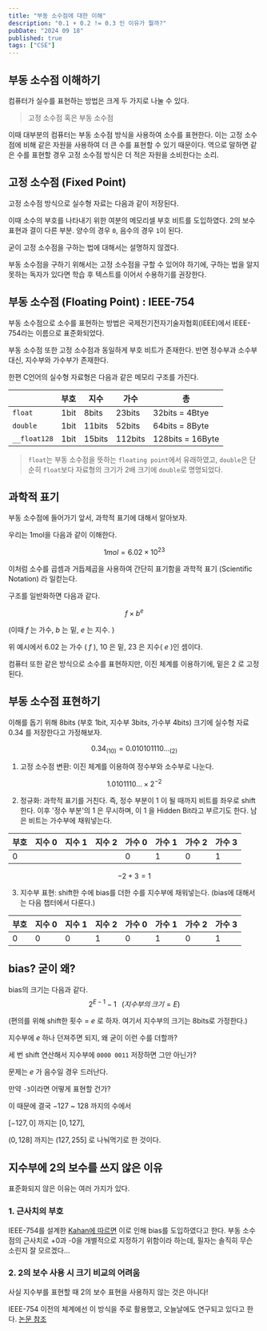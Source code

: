 ```yaml
---
title: "부동 소수점에 대한 이해"
description: "0.1 + 0.2 != 0.3 인 이유가 뭘까?"
pubDate: "2024 09 18"
published: true
tags: ["CSE"]
---
```


## 부동 소수점 이해하기
컴퓨터가 실수를 표현하는 방법은 크게 두 가지로 나눌 수 있다.

> 고정 소수점 혹은 부동 소수점

이때 대부분의 컴퓨터는 부동 소수점 방식을 사용하여 소수를 표현한다.
이는 고정 소수점에 비해 같은 자원을 사용하여 더 큰 수를 표현할 수 있기 때문이다.
역으로 말하면 같은 수를 표현할 경우 고정 소수점 방식은 더 적은 자원을 소비한다는 소리.

## 고정 소수점 (Fixed Point)

고정 소수점 방식으로 실수형 자료는 다음과 같이 저장된다.

이때 소수의 부호를 나타내기 위한 여분의 메모리셀 부호 비트를 도입하였다. 2의 보수 표현과 결이 다른 부분. 양수의 경우 `0`, 음수의 경우 `1`이 된다.

굳이 고정 소수점을 구하는 법에 대해서는 설명하지 않겠다.

부동 소수점을 구하기 위해서는 고정 소수점을 구할 수 있어야 하기에, 구하는 법을 알지 못하는 독자가 있다면 학습 후 텍스트를 이어서 수용하기를 권장한다.

## 부동 소수점 (Floating Point) : IEEE-754

부동 소수점으로 소수를 표현하는 방법은 국제전기전자기술자협회(IEEE)에서 IEEE-754라는 이름으로 표준화되었다.

부동 소수점 또한 고정 소수점과 동일하게 부호 비트가 존재한다. 반면 정수부과 소수부 대신, 지수부와 가수부가 존재한다.


한편 C언어의 실수형 자료형은 다음과 같은 메모리 구조를 가진다.

|              | 부호   | 지수     | 가수      | 총                |
| ------------ | ---- | ------ | ------- | ---------------- |
| `float`      | 1bit | 8bits  | 23bits  | 32bits = 4Btye   |
| `double`     | 1bit | 11bits | 52bits  | 64bits = 8Byte   |
| `__float128` | 1bit | 15bits | 112bits | 128bits = 16Byte |
> `float`는 부동 소수점을 뜻하는 `floating point`에서 유래하였고, `double`은 단순히 `float`보다 자료형의 크기가 2배 크기에 `double`로 명명되었다.


## 과학적 표기

부동 소수점에 들어가기 앞서, 과학적 표기에 대해서 알아보자.

우리는 1mol을 다음과 같이 이해한다.

$$
1 mol = 6.02 \times 10 ^ {23}
$$

이처럼 소수를 곱셈과 거듭제곱을 사용하여 간단히 표기함을 과학적 표기 (Scientific Notation) 라 일컫는다.

구조를 일반화하면 다음과 같다.

$$
f \times b ^ e
$$

(이때 $f$ 는 가수, $b$ 는 밑, $e$ 는 지수. )

위 예시에서 $6.02$ 는 가수 ( $f$ ), $10$ 은 밑, $23$ 은 지수( $e$ )인 셈이다.

컴퓨터 또한 같은 방식으로 소수를 표현하지만, 이진 체계를 이용하기에, 밑은 $2$ 로 고정된다.



## 부동 소수점 표현하기

이해를 돕기 위해 8bits (부호 1bit, 지수부 3bits, 가수부 4bits) 크기에 실수형 자료 $0.34$ 를 저장한다고 가정해보자.

$$0.34_{(10)} = 0.010101110..._{(2)}$$

1. 고정 소수점 변환: 이진 체계를 이용하여 정수부와 소수부로 나눈다.

$$1.0101110... \times 2 ^ {-2}$$

2. 정규화: 과학적 표기를 거친다. 즉, 정수 부분이 $1$ 이 될 때까지 비트를 좌우로 shift한다. 이후 '정수 부분'의 $1$ 은 무시하며, 이 $1$ 을 Hidden Bit라고 부르기도 한다. 남은 비트는 가수부에 채워넣는다.

| 부호  | 지수 0 | 지수 1 | 지수 2 | 가수 0 | 가수 1 | 가수 2 | 가수 3 |
| --- | ---- | ---- | ---- | ---- | ---- | ---- | ---- |
| 0   |      |      |      | 0    | 1    | 0    | 1    |

$$-2 + 3 = 1$$

3. 지수부 표현: shift한 수에 bias를 더한 수를 지수부에 채워넣는다. (bias에 대해서는 다음 챕터에서 다룬다.)

| 부호  | 지수 0 | 지수 1 | 지수 2 | 가수 0 | 가수 1 | 가수 2 | 가수 3 |
| --- | ---- | ---- | ---- | ---- | ---- | ---- | ---- |
| 0   | 0    | 0    | 1    | 0    | 1    | 0    | 1    |


## bias? 굳이 왜?

bias의 크기는 다음과 같다.
$$
2^{E - 1} - 1 \;\;\;(지수부의\,크기 = E)
$$

(편의를 위해 shift한 횟수 = $e$ 로 하자. 여기서 지수부의 크기는 8bits로 가정한다.)

지수부에 $e$ 하나 던져주면 되지, 왜 굳이 이런 수를 더할까?

세 번 shift 연산해서 지수부에 `0000 0011` 저장하면 그만 아닌가?

문제는 $e$ 가 음수일 경우 드러난다.

만약 `-3`이라면 어떻게 표현할 건가?

이 때문에 결국 $-127$ ~ $128$ 까지의 수에서

$[-127, 0]$ 까지는 $[0, 127]$,

$(0, 128]$ 까지는 $(127, 255]$ 로 나눠먹기로 한 것이다.

## 지수부에 2의 보수를 쓰지 않은 이유

표준화되지 않은 이유는 여러 가지가 있다.

### 1. 근사치의 부호

IEEE-754를 설계한 [Kahan에 따르면](https://people.freebsd.org/%7Edas/kahan86branch.pdf) 이로 인해 bias를 도입하였다고 한다.
부동 소수점의 근사치로 +0과 -0을 개별적으로 지정하기 위함이라 하는데, 필자는 솔직히 무슨 소린지 잘 모르겠다...

### 2. 2의 보수 사용 시 크기 비교의 어려움

사실 지수부를 표현할 때 2의 보수 표현을 사용하지 않는 것은 아니다!

IEEE-754 이전의 체계에선 이 방식을 주로 활용했고, 오늘날에도 연구되고 있다고 한다. [논문 참조](https://hal.archives-ouvertes.fr/hal-00157268/document)

